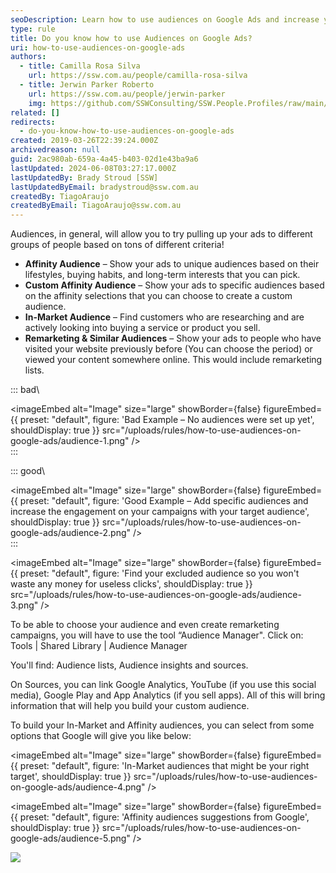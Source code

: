 ```yaml
---
seoDescription: Learn how to use audiences on Google Ads and increase your campaign engagement!
type: rule
title: Do you know how to use Audiences on Google Ads?
uri: how-to-use-audiences-on-google-ads
authors:
  - title: Camilla Rosa Silva
    url: https://ssw.com.au/people/camilla-rosa-silva
  - title: Jerwin Parker Roberto
    url: https://ssw.com.au/people/jerwin-parker
    img: https://github.com/SSWConsulting/SSW.People.Profiles/raw/main/Jerwin-Parker/Images/Jerwin-Parker-Profile.jpg
related: []
redirects:
  - do-you-know-how-to-use-audiences-on-google-ads
created: 2019-03-26T22:39:24.000Z
archivedreason: null
guid: 2ac980ab-659a-4a45-b403-02d1e43ba9a6
lastUpdated: 2024-06-08T03:27:17.000Z
lastUpdatedBy: Brady Stroud [SSW]
lastUpdatedByEmail: bradystroud@ssw.com.au
createdBy: TiagoAraujo
createdByEmail: TiagoAraujo@ssw.com.au
---
```


Audiences, in general, will allow you to try pulling up your ads to different groups of people based on tons of different criteria!
- **Affinity Audience** – Show your ads to unique audiences based on their lifestyles, buying habits, and long-term interests that you can pick.
- **Custom Affinity Audience** – Show your ads to specific audiences based on the affinity selections that you can choose to create a custom audience.
- **In-Market Audience** – Find customers who are researching and are actively looking into buying a service or product you sell.
- **Remarketing & Similar Audiences** – Show your ads to people who have visited your website previously before (You can choose the period) or viewed your content somewhere online. This would include remarketing lists.

::: bad\

<imageEmbed
  alt="Image"
  size="large"
  showBorder={false}
  figureEmbed={{
    preset: "default",
    figure: 'Bad Example – No audiences were set up yet',
    shouldDisplay: true
  }}
  src="/uploads/rules/how-to-use-audiences-on-google-ads/audience-1.png"
/>\
:::

::: good\

<imageEmbed
  alt="Image"
  size="large"
  showBorder={false}
  figureEmbed={{
    preset: "default",
    figure: 'Good Example – Add specific audiences and increase the engagement on your campaigns with your target audience',
    shouldDisplay: true
  }}
  src="/uploads/rules/how-to-use-audiences-on-google-ads/audience-2.png"
/>\
:::


<imageEmbed
  alt="Image"
  size="large"
  showBorder={false}
  figureEmbed={{
    preset: "default",
    figure: 'Find your excluded audience so you won\'t waste any money for useless clicks',
    shouldDisplay: true
  }}
  src="/uploads/rules/how-to-use-audiences-on-google-ads/audience-3.png"
/>

To be able to choose your audience and even create remarketing campaigns, you will have to use the tool “Audience Manager". Click on: Tools | Shared Library | Audience Manager

You'll find: Audience lists, Audience insights and sources.

On Sources, you can link Google Analytics, YouTube (if you use this social media), Google Play and App Analytics (if you sell apps). All of this will bring information that will help you build your custom audience.

To build your In-Market and Affinity audiences, you can select from some options that Google will give you like below:


<imageEmbed
  alt="Image"
  size="large"
  showBorder={false}
  figureEmbed={{
    preset: "default",
    figure: 'In-Market audiences that might be your right target',
    shouldDisplay: true
  }}
  src="/uploads/rules/how-to-use-audiences-on-google-ads/audience-4.png"
/>


<imageEmbed
  alt="Image"
  size="large"
  showBorder={false}
  figureEmbed={{
    preset: "default",
    figure: 'Affinity audiences suggestions from Google',
    shouldDisplay: true
  }}
  src="/uploads/rules/how-to-use-audiences-on-google-ads/audience-5.png"
/>

![](/uploads/rules/how-to-use-audiences-on-google-ads/audience-6.png)
